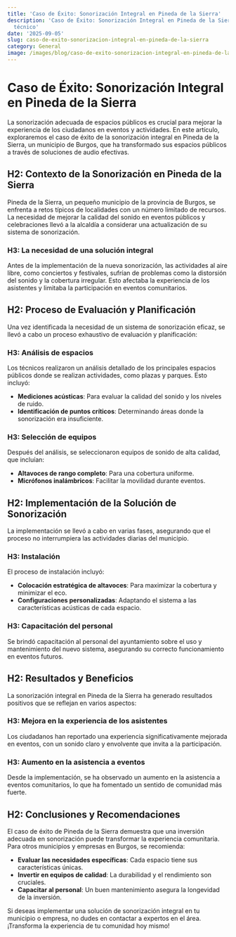 ```yaml
---
title: 'Caso de Éxito: Sonorización Integral en Pineda de la Sierra'
description: 'Caso de Éxito: Sonorización Integral en Pineda de la Sierra — artículo
  técnico'
date: '2025-09-05'
slug: caso-de-exito-sonorizacion-integral-en-pineda-de-la-sierra
category: General
image: /images/blog/caso-de-exito-sonorizacion-integral-en-pineda-de-la-sierra/caso-de-exito-sonorizacion-integral-en-pineda-de-la-sierra-hero-001.webp
---
```


# Caso de Éxito: Sonorización Integral en Pineda de la Sierra

La sonorización adecuada de espacios públicos es crucial para mejorar la experiencia de los ciudadanos en eventos y actividades. En este artículo, exploraremos el caso de éxito de la sonorización integral en Pineda de la Sierra, un municipio de Burgos, que ha transformado sus espacios públicos a través de soluciones de audio efectivas. 

## H2: Contexto de la Sonorización en Pineda de la Sierra

Pineda de la Sierra, un pequeño municipio de la provincia de Burgos, se enfrenta a retos típicos de localidades con un número limitado de recursos. La necesidad de mejorar la calidad del sonido en eventos públicos y celebraciones llevó a la alcaldía a considerar una actualización de su sistema de sonorización.

### H3: La necesidad de una solución integral

Antes de la implementación de la nueva sonorización, las actividades al aire libre, como conciertos y festivales, sufrían de problemas como la distorsión del sonido y la cobertura irregular. Esto afectaba la experiencia de los asistentes y limitaba la participación en eventos comunitarios.

## H2: Proceso de Evaluación y Planificación

Una vez identificada la necesidad de un sistema de sonorización eficaz, se llevó a cabo un proceso exhaustivo de evaluación y planificación:

### H3: Análisis de espacios

Los técnicos realizaron un análisis detallado de los principales espacios públicos donde se realizan actividades, como plazas y parques. Esto incluyó:

- **Mediciones acústicas**: Para evaluar la calidad del sonido y los niveles de ruido.
- **Identificación de puntos críticos**: Determinando áreas donde la sonorización era insuficiente.

### H3: Selección de equipos

Después del análisis, se seleccionaron equipos de sonido de alta calidad, que incluían:

- **Altavoces de rango completo**: Para una cobertura uniforme.
- **Micrófonos inalámbricos**: Facilitar la movilidad durante eventos.

## H2: Implementación de la Solución de Sonorización

La implementación se llevó a cabo en varias fases, asegurando que el proceso no interrumpiera las actividades diarias del municipio.

### H3: Instalación

El proceso de instalación incluyó:

- **Colocación estratégica de altavoces**: Para maximizar la cobertura y minimizar el eco.
- **Configuraciones personalizadas**: Adaptando el sistema a las características acústicas de cada espacio.

### H3: Capacitación del personal

Se brindó capacitación al personal del ayuntamiento sobre el uso y mantenimiento del nuevo sistema, asegurando su correcto funcionamiento en eventos futuros.

## H2: Resultados y Beneficios

La sonorización integral en Pineda de la Sierra ha generado resultados positivos que se reflejan en varios aspectos:

### H3: Mejora en la experiencia de los asistentes

Los ciudadanos han reportado una experiencia significativamente mejorada en eventos, con un sonido claro y envolvente que invita a la participación.

### H3: Aumento en la asistencia a eventos

Desde la implementación, se ha observado un aumento en la asistencia a eventos comunitarios, lo que ha fomentado un sentido de comunidad más fuerte.

## H2: Conclusiones y Recomendaciones

El caso de éxito de Pineda de la Sierra demuestra que una inversión adecuada en sonorización puede transformar la experiencia comunitaria. Para otros municipios y empresas en Burgos, se recomienda:

- **Evaluar las necesidades específicas**: Cada espacio tiene sus características únicas.
- **Invertir en equipos de calidad**: La durabilidad y el rendimiento son cruciales.
- **Capacitar al personal**: Un buen mantenimiento asegura la longevidad de la inversión.

Si deseas implementar una solución de sonorización integral en tu municipio o empresa, no dudes en contactar a expertos en el área. ¡Transforma la experiencia de tu comunidad hoy mismo!